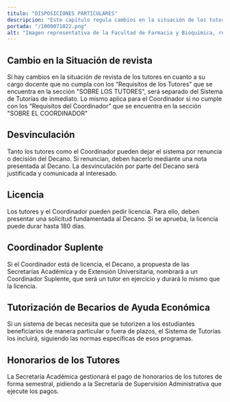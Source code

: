 ```yaml
---
titulo: "DISPOSICIONES PARTICULARES"
descripcion: "Este capítulo regula cambios en la situación de los tutores y el Coordinador, así como su desvinculación, licencias y honorarios."
portada: "/1000071022.png"
alt: "Imagen representativa de la Facultad de Farmacia y Bioquímica, relacionada a las disposiciones particulares."
---
```


## Cambio en la Situación de revista

Si hay cambios en la situación de revista de los tutores en cuanto a su cargo docente que no cumpla con los “Requisitos de los Tutores” que se encuentra en la sección "SOBRE LOS TUTORES", será separado del Sistema de Tutorías de inmediato. Lo mismo aplica para el Coordinador si no cumple con los “Requisitos del Coordinador” que se encuentra en la sección "SOBRE EL COORDINADOR"

## Desvinculación

Tanto los tutores como el Coordinador pueden dejar el sistema por renuncia o decisión del Decano. Si renuncian, deben hacerlo mediante una nota presentada al Decano. La desvinculación por parte del Decano será justificada y comunicada al interesado.

## Licencia

Los tutores y el Coordinador pueden pedir licencia. Para ello, deben presentar una solicitud fundamentada al Decano. Si se aprueba, la licencia puede durar hasta 180 días.

## Coordinador Suplente

Si el Coordinador está de licencia, el Decano, a propuesta de las Secretarías Académica y de Extensión Universitaria, nombrará a un Coordinador Suplente, que será un tutor en ejercicio y durará lo mismo que la licencia.

## Tutorización de Becarios de Ayuda Económica

Si un sistema de becas necesita que se tutorizen a los estudiantes beneficiarios de manera particular o fuera de plazos, el Sistema de Tutorías los incluirá, siguiendo las normas específicas de esos programas.

## Honorarios de los Tutores

La Secretaría Académica gestionará el pago de honorarios de los tutores de forma semestral, pidiendo a la Secretaría de Supervisión Administrativa que ejecute los pagos.
